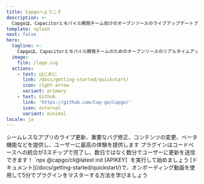 ```yaml
---
title: Capgoへようこそ
description: >-
  Capgoは、Capacitorとモバイル開発チーム向けのオープンソースのライブアップデートプラットフォームで、ユーザーへのライブアップデートを数日ではなく数分で配信することができます。
template: splash
next: false
hero:
  tagline: >-
    Capgoは、Capacitorとモバイル開発チームのためのオープンソースのリアルタイムアップデートプラットフォームで、数日ではなく数分でユーザーにアップデートを提供することができます
  image:
    file: /logo.svg
  actions:
    - text: はじめに
      link: /docs/getting-started/quickstart/
      icon: right-arrow
      variant: primary
    - text: Github
      link: 'https://github.com/Cap-go/Capgo/'
      icon: external
      variant: minimal
locale: ja
---
```



<CardGrid stagger>
  <Card title="リアルタイム更新の力" icon="rocket">
    シームレスなアプリのライブ更新、重要なバグ修正、コンテンツの変更、ベータ機能などを提供し、ユーザーに最高の体験を提供します
  </Card>
  <Card title="簡単な統合" icon="pencil">
    プラグインはコードベースへの統合が3ステップで完了し、数日ではなく数分でユーザーに更新を送信できます！
  </Card>
  <Card title="インストール" icon="setting">
    `npx @capgo/cli@latest init [APIKEY]` を実行して始めましょう
  </Card>
  <Card title="詳細なドキュメント" icon="open-book">
    [ドキュメント](/docs/getting-started/quickstart/)で、オンボーディング動画を使用して5分でプラグインをマスターする方法を学びましょう
  </Card>
</CardGrid>